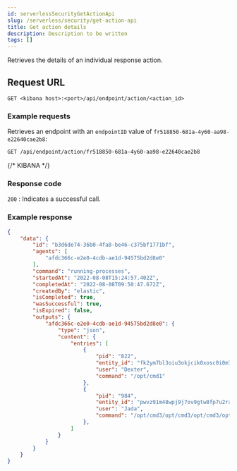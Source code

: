 ```yaml
---
id: serverlessSecurityGetActionApi
slug: /serverless/security/get-action-api
title: Get action details
description: Description to be written
tags: []
---
```


<div id="get-action-api"></div>

Retrieves the details of an individual response action.

## Request URL

`GET <kibana host>:<port>/api/endpoint/action/<action_id>`

### Example requests

Retrieves an endpoint with an `endpointID` value of `fr518850-681a-4y60-aa98-e22640cae2b8`:

```sh
GET /api/endpoint/action/fr518850-681a-4y60-aa98-e22640cae2b8
```
{/* KIBANA */}

### Response code

`200` 
    : Indicates a successful call.

### Example response

```json
{
    "data": {
        "id": "b3d6de74-36b0-4fa8-be46-c375bf1771bf",
        "agents": [
            "afdc366c-e2e0-4cdb-ae1d-94575bd2d8e0"
        ],
        "command": "running-processes",
        "startedAt": "2022-08-08T15:24:57.402Z",
        "completedAt": "2022-08-08T09:50:47.672Z",
        "createdBy": "elastic",
        "isCompleted": true,
        "wasSuccessful": true,
        "isExpired": false,
        "outputs": {
            "afdc366c-e2e0-4cdb-ae1d-94575bd2d8e0": {
                "type": "json",
                "content": {
                    "entries": [
                        {
                            "pid": "822",
                            "entity_id": "fk2ym7bl3oiu3okjcik0xosc0i0m75x3eh49nu3uaqt4dqanjt",
                            "user": "Dexter",
                            "command": "/opt/cmd1"
                        },
                        {
                            "pid": "984",
                            "entity_id": "pwvz91m48wpj9j7ov9gtw8fp7u2rat4eu5ipte37hnhdcbi2pt",
                            "user": "Jada",
                            "command": "/opt/cmd3/opt/cmd3/opt/cmd3/opt/cmd3"
                        },
                    ]
                }
            }
        }
    }
}

```
